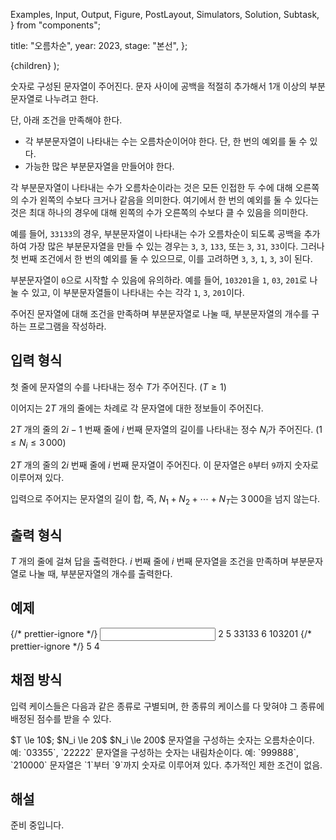   Examples,
  Input,
  Output,
  Figure,
  PostLayout,
  Simulators,
  Solution,
  Subtask,
} from "components";

  title: "오름차순",
  year: 2023,
  stage: "본선",
};

  <PostLayout meta={meta}>{children}</PostLayout>
);

숫자로 구성된 문자열이 주어진다.
문자 사이에 공백을 적절히 추가해서
$1$개 이상의 부분문자열로 나누려고 한다.

단, 아래 조건을 만족해야 한다.
* 각 부분문자열이 나타내는 수는 오름차순이어야 한다. 단, 한 번의 예외를 둘 수 있다.
* 가능한 많은 부분문자열을 만들어야 한다.

각 부분문자열이 나타내는 수가 오름차순이라는 것은
모든 인접한 두 수에 대해 오른쪽의 수가 왼쪽의 수보다
크거나 같음을 의미한다.
여기에서 한 번의 예외를 둘 수 있다는 것은
최대 하나의 경우에 대해 왼쪽의 수가 오른쪽의 수보다 클 수 있음을
의미한다.

예를 들어, `33133`의 경우,
부분문자열이 나타내는 수가 오름차순이 되도록 공백을 추가하여
가장 많은 부분문자열을 만들 수 있는 경우는 `3`, `3`, `133`,
또는 `3`, `31`, `33`이다.
그러나 첫 번째 조건에서 한 번의 예외를 둘 수 있으므로, 이를 고려하면
`3`, `3`, `1`, `3`, `3`이 된다.

부분문자열이 `0`으로 시작할 수 있음에 유의하라.
예를 들어, `103201`을
`1`, `03`, `201`로 나눌 수 있고,
이 부분문자열들이 나타내는 수는 각각
`1`, `3`, `201`이다.

주어진 문자열에 대해 조건을 만족하며 부분문자열로 나눌 때,
부분문자열의 개수를 구하는 프로그램을 작성하라.

## 입력 형식

첫 줄에 문자열의 수를 나타내는 정수 $T$가 주어진다.
($T \geq 1$)

이어지는 $2T$ 개의 줄에는 차례로 각 문자열에 대한 정보들이 주어진다.

$2T$ 개의 줄의 $2i-1$ 번째 줄에
$i$ 번째 문자열의 길이를 나타내는 정수 $N_i$가 주어진다.
($1 \leq N_i \leq 3\,000$)

$2T$ 개의 줄의 $2i$ 번째 줄에
$i$ 번째 문자열이 주어진다.
이 문자열은 `0`부터 `9`까지 숫자로 이루어져 있다.

입력으로 주어지는 문자열의 길이 합,
즉, $N_1 + N_2 + \cdots + N_T$는 $3\,000$을 넘지 않는다.

## 출력 형식

$T$ 개의 줄에 걸쳐 답을 출력한다.
$i$ 번째 줄에 $i$ 번째 문자열을 조건을 만족하며 부분문자열로 나눌 때,
부분문자열의 개수를 출력한다.

## 예제

<Examples>
  {/* prettier-ignore */}
  <Input>
2
5
33133
6
103201
  </Input>
  {/* prettier-ignore */}
  <Output>
5
4
  </Output>
</Examples>

## 채점 방식

입력 케이스들은 다음과 같은 종류로 구별되며, 한 종류의 케이스를 다 맞혀야 그 종류에 배정된 점수를 받을 수 있다.

<Subtask index={1} score={23}>
  $T \le 10$; $N_i \le 20$
</Subtask>
<Subtask index={2} score={31}>
  $N_i \le 200$
</Subtask>
<Subtask index={3} score={5}>
  문자열을 구성하는 숫자는 오름차순이다. 예: `03355`, `22222`
</Subtask>
<Subtask index={4} score={17}>
  문자열을 구성하는 숫자는 내림차순이다. 예: `999888`, `210000`
</Subtask>
<Subtask index={5} score={8}>
  문자열은 `1`부터 `9`까지 숫자로 이루어져 있다.
</Subtask>
<Subtask index={6} score={16}>
  추가적인 제한 조건이 없음.
</Subtask>

## 해설

<Solution>
준비 중입니다.
</Solution>
